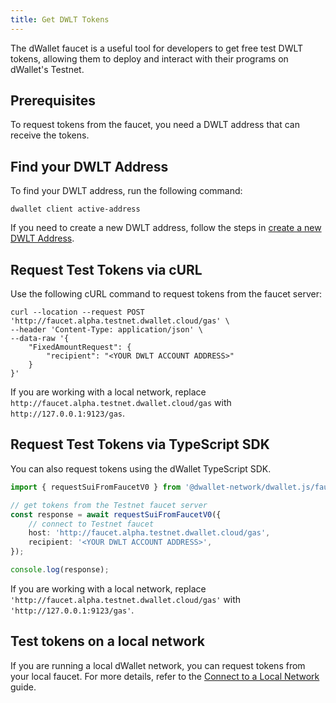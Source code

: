 ```yaml
---
title: Get DWLT Tokens
---
```


The dWallet faucet is a useful tool for developers to get free test DWLT tokens,
allowing them to deploy and interact with their programs on dWallet's Testnet.
## Prerequisites

To request tokens from the faucet, you need a DWLT address that can receive the tokens.

## Find your DWLT Address
To find your DWLT address, run the following command:

```shell
dwallet client active-address
```

If you need to create a new DWLT address, follow the steps in [create a new DWLT Address](./get-address).

## Request Test Tokens via cURL

Use the following cURL command to request tokens from the faucet server:

```shell
curl --location --request POST 'http://faucet.alpha.testnet.dwallet.cloud/gas' \
--header 'Content-Type: application/json' \
--data-raw '{
    "FixedAmountRequest": {
        "recipient": "<YOUR DWLT ACCOUNT ADDRESS>"
    }
}'
```

If you are working with a local network,
replace `http://faucet.alpha.testnet.dwallet.cloud/gas` with `http://127.0.0.1:9123/gas`.

## Request Test Tokens via TypeScript SDK

You can also request tokens using the dWallet TypeScript SDK.

```typescript
import { requestSuiFromFaucetV0 } from '@dwallet-network/dwallet.js/faucet';

// get tokens from the Testnet faucet server
const response = await requestSuiFromFaucetV0({
    // connect to Testnet faucet
    host: 'http://faucet.alpha.testnet.dwallet.cloud/gas',
    recipient: '<YOUR DWLT ACCOUNT ADDRESS>',
});

console.log(response);
```

If you are working with a local network,
replace `'http://faucet.alpha.testnet.dwallet.cloud/gas'` with `'http://127.0.0.1:9123/gas'`.

## Test tokens on a local network

If you are running a local dWallet network, you can request tokens from your local faucet. For more details,
refer to the [Connect to a Local Network](./local-network.mdx#use-the-local-faucet) guide.